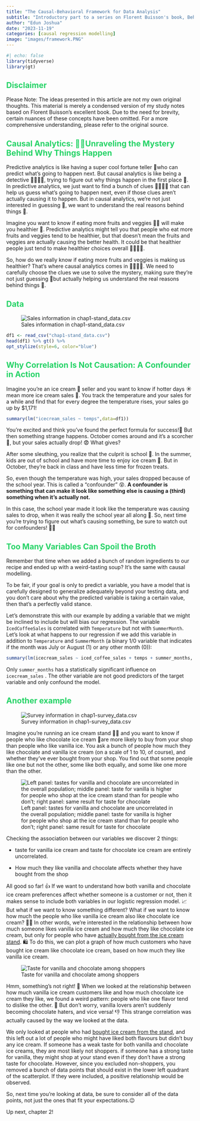 ```yaml
---
title: "The Causal-Behavioral Framework for Data Analysis"
subtitle: "Introductory part to a series on Florent Buisson's book, Behavioral Data Analysis with R & Python"
author: "Edun Joshua"
date: "2023-11-19"
categories: [causal regression modelling]
image: "images/framework.PNG"
---
```


```r
#| echo: false
library(tidyverse)
library(gt)
```

::: {style="color: #25D366;"}
## Disclaimer
:::

Please Note: The ideas presented in this article are not my own original thoughts. This material is merely a condensed version of my study notes based on Florent Buisson's excellent book. Due to the need for brevity, certain nuances of these concepts have been omitted. For a more comprehensive understanding, please refer to the original source.

::: {style="color: #25D366;"}
## Causal Analytics: 🕵️‍♂️Unraveling the Mystery Behind Why Things Happen
:::

Predictive analytics is like having a super cool fortune teller 🔮who can predict what's going to happen next. But causal analytics is like being a detective 🕵️‍♀️🕵️‍♂️, trying to figure out why things happen in the first place 🤔. In predictive analytics, we just want to find a bunch of clues 🕵️‍♀️🕵️‍♂️ that can help us guess what's going to happen next, even if those clues aren't actually causing it to happen. But in causal analytics, we're not just interested in guessing 🔮, we want to understand the real reasons behind things 🧠.

Imagine you want to know if eating more fruits and veggies 🍎🥦 will make you healthier 💪. Predictive analytics might tell you that people who eat more fruits and veggies tend to be healthier, but that doesn't mean the fruits and veggies are actually causing the better health. It could be that healthier people just tend to make healthier choices overall 🏃‍♀️🚴🥗.

So, how do we really know if eating more fruits and veggies is making us healthier? That's where causal analytics comes in 🕵️‍♀️🕵️‍♂️. We need to carefully choose the clues we use to solve the mystery, making sure they're not just guessing 🔮but actually helping us understand the real reasons behind things 🧠.

::: {style="color: #25D366;"}
## Data
:::

![Sales information in chap1-stand_data.csv](images/data_1.png){fig-align="center"}

```r
df1 <- read_csv("chap1-stand_data.csv")
head(df1) %>% gt() %>%
opt_stylize(style=6, color="blue")
```

::: {style="color: #25D366;"}
## Why Correlation Is Not Causation: A Confounder in Action
:::

Imagine you're an ice cream 🍦 seller and you want to know if hotter days ☀️mean more ice cream sales 🤑. You track the temperature and your sales for a while and find that for every degree the temperature rises, your sales go up by \$1,171!

```r
summary(lm("icecream_sales ~ temps",data=df1))
```

You're excited and think you've found the perfect formula for success!🤑 But then something strange happens. October comes around and it's a scorcher 🥵, but your sales actually drop! 😨 What gives?

After some sleuthing, you realize that the culprit is school 🏫. In the summer, kids are out of school and have more time to enjoy ice cream 🍦. But in October, they're back in class and have less time for frozen treats.

So, even though the temperature was high, your sales dropped because of the school year. This is called a "confounder" 😵. **A confounder is something that can make it look like something else is causing a (third) something when it's actually not.**

In this case, the school year made it look like the temperature was causing sales to drop, when it was really the school year all along 🏫. So, next time you're trying to figure out what's causing something, be sure to watch out for confounders! 👀👀

::: {style="color: #25D366;"}
## Too Many Variables Can Spoil the Broth
:::

Remember that time when we added a bunch of random ingredients to our recipe and ended up with a weird-tasting soup? It's the same with causal modelling.

To be fair, if your goal is only to predict a variable, you have a model that is carefully designed to generalize adequately beyond your testing data, and you don't care about why the predicted variable is taking a certain value, then that's a perfectly valid stance.

Let's demonstrate this with our example by adding a variable that we might be inclined to include but will bias our regression. The variable `IcedCoffeeSales` is correlated with `Temperature` but not with `SummerMonth`. Let's look at what happens to our regression if we add this variable in addition to `Temperature` and `SummerMonth` (a binary 1/0 variable that indicates if the month was July or August (1) or any other month (0)):

```r
summary(lm(icecream_sales ~ iced_coffee_sales + temps + summer_months, data=df1))
```

Only `summer_months` has a statistically significant influence on `icecream_sales` . The other variable are not good predictors of the target variable and only confound the model.

::: {style="color: #25D366;"}
## Another example
:::

![Survey information in chap1-survey_data.csv](images/data_2.png){fig-align="center"}

Imagine you're running an ice cream stand 🍦🍨 and you want to know if people who like chocolate ice cream 🍫are more likely to buy from your shop than people who like vanilla ice. You ask a bunch of people how much they like chocolate and vanilla ice cream (on a scale of 1 to 10, of course), and whether they've ever bought from your shop. You find out that some people like one but not the other, some like both equally, and some like one more than the other.

![Left panel: tastes for vanilla and chocolate are uncorrelated in the overall population; middle panel: taste for vanilla is higher for people who shop at the ice cream stand than for people who don't; right panel: same result for taste for chocolate](images/associations.png){fig-align="center"}

Checking the association between our variables we discover 2 things:

-   taste for vanilla ice cream and taste for chocolate ice cream are entirely uncorrelated.

-   How much they like vanilla and chocolate affects whether they have bought from the shop

All good so far! 👍 If we want to understand how both vanilla and chocolate ice cream preferences affect whether someone is a customer or not, then it makes sense to include both variables in our logistic regression model. 📈 But what if we want to know something different? What if we want to know how much the people who like vanilla ice cream also like chocolate ice cream? 🍦🍫 In other words, we're interested in the relationship between how much someone likes vanilla ice cream and how much they like chocolate ice cream, but only for people who have [actually bought from the ice cream stand]{.underline}. 🛍️ To do this, we can plot a graph of how much customers who have bought ice cream like chocolate ice cream, based on how much they like vanilla ice cream.

![Taste for vanilla and chocolate among shoppers](images/vanilla-choco.png){fig-align="center"}

Hmm, something's not right! 🤨 When we looked at the relationship between how much vanilla ice cream customers like and how much chocolate ice cream they like, we found a weird pattern: people who like one flavor tend to dislike the other. 🤯 But don't worry, vanilla lovers aren't suddenly becoming chocolate haters, and vice versa! 👎 This strange correlation was actually caused by the way we looked at the data.

We only looked at people who had [bought ice cream from the stand]{.underline}, and this left out a lot of people who might have liked both flavours but didn't buy any ice cream. If someone has a weak taste for both vanilla and chocolate ice creams, they are most likely not shoppers. if someone has a strong taste for vanilla, they might shop at your stand even if they don't have a strong taste for chocolate. However, since you excluded non-shoppers, you removed a bunch of data points that should exist in the lower left quadrant of the scatterplot. If they were included, a positive relationship would be observed.

So, next time you're looking at data, be sure to consider all of the data points, not just the ones that fit your expectations.😉

Up next, chapter 2!
